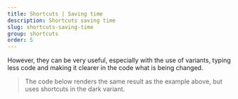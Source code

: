 ```yaml
---
title: Shortcuts | Saving time
description: Shortcuts saving time
slug: shortcuts-saving-time
group: shortcuts
order: 5
---
```


However, they can be very useful, especially with the use of variants, typing less code and making it clearer in the code what is being changed.

> The code below renders the same result as the example above, but uses shortcuts in the dark variant.
